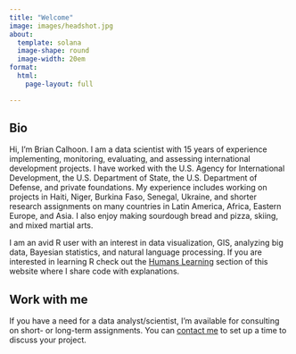 ```yaml
---
title: "Welcome"
image: images/headshot.jpg
about:
  template: solana
  image-shape: round
  image-width: 20em
format:
  html:
    page-layout: full

---
```


## Bio

Hi, I'm Brian Calhoon. I am a data scientist with 15 years of experience implementing, monitoring, evaluating, and assessing international development projects. I have worked with the U.S. Agency for International Development, the U.S. Department of State, the U.S. Department of Defense, and private foundations. My experience includes working on projects in Haiti, Niger, Burkina Faso, Senegal, Ukraine, and shorter research assignments on many countries in Latin America, Africa, Eastern Europe, and Asia. I also enjoy making sourdough bread and pizza, skiing, and mixed martial arts. 

I am an avid R user with an interest in data visualization, GIS, analyzing big data, Bayesian statistics, and natural language processing. If you are interested in learning R check out the [Humans Learning](https://dabrianc.github.io/website/blog.html) section of this website where I share code with explanations.

## Work with me

If you have a need for a data analyst/scientist, I'm available for consulting on short- or long-term assignments. You can [contact me](mailto:briancalhoon.consulting@gmail.com) to set up a time to discuss your project.  



